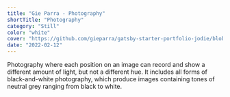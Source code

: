 ```yaml
---
title: "Gie Parra - Photography"
shortTitle: "Photography"
category: "Still"
color: "white"
cover: "https://github.com/gieparra/gatsby-starter-portfolio-jodie/blob/master/content/projects/Web/photography/city-of-sandiego-bygieparra.jpg"
date: "2022-02-12"
---
```


Photography where each position on an image can record and show a different amount of light, but not a different hue. It includes all forms of black-and-white photography, which produce images containing tones of neutral grey ranging from black to white.
